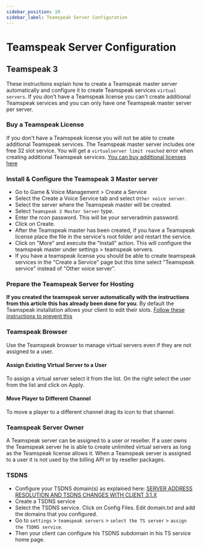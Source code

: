 ```yaml
---
sidebar_position: 10
sidebar_label: Teamspeak Server Configuration
---
```


# Teamspeak Server Configuration

## Teamspeak 3

These instructions explain how to create a Teamspeak master server automatically and configure it to create Teamspeak services `virtual servers`. If you don't have a Teamspeak license you can't create additional Teamspeak services and you can only have one Teamspeak master server per server.

### Buy a Teamspeak License

If you don't have a Teamspeak license you will not be able to create additional Teamspeak services. The Teamspeak master server includes one free 32 slot service. You will get a `virtualserver limit reached` error when creating additional Teamspeak services. [You can buy additional licenses here](https://teamspeak.com/en/features/licensing/)

### Install & Configure the Teamspeak 3 Master server

- Go to Game & Voice Management > Create a Service
- Select the Create a Voice Service tab and select `Other voice server`.
- Select the server where the Teamspeak master will be created.
- Select `Teamspeak 3 Master Server` type.
- Enter the rcon password. This will be your serveradmin password.
- Click on Create.
- After the Teamspeak master has been created, if you have a Teamspeak license place the file in the service's root folder and restart the service.
- Click on "More" and execute the "Install" action. This will configure the teamspeak master under settings > teamspeak servers.
- If you have a teamspeak license you should be able to create teamspeak services in the "Create a Service" page but this time select "Teamspeak service" instead of "Other voice server".

### Prepare the Teamspeak Server for Hosting

**If you created the teamspeak server automatically with the instructions from this article this has already been done for you**. By default the Teamspeak installation allows your client to edit their slots. [Follow these instructions to prevent this](https://forum.teamspeak.com/threads/102734-How-to-restrict-Changing-server-slot-ammount)

### Teamspeak Browser

Use the Teamspeak browser to manage virtual servers even if they are not assigned to a user.

#### Assign Existing Virtual Server to a User

To assign a virtual server select it from the list. On the right select the user from the list and click on Apply.

#### Move Player to Different Channel

To move a player to a different channel drag its icon to that channel.

### Teamspeak Server Owner

A Teamspeak server can be assigned to a user or reseller. If a user owns the Teamspeak server he is able to create unlimited virtual servers as long as the Teamspeak license allows it. When a Teamspeak server is assigned to a user it is not used by the billing API or by reseller packages.

### TSDNS

- Configure your TSDNS domain(s) as explained here: [SERVER ADDRESS RESOLUTION AND TSDNS CHANGES WITH CLIENT 3.1.X](https://support.teamspeak.com/hc/en-us/articles/360002711457-Server-address-resolution-and-TSDNS-changes-with-Client-3-1-x)
- Create a TSDNS service
- Select the TSDNS service. Click on Config Files. Edit domain.txt and add the domains that you configured.
- Go to `settings` > `teamspeak servers` > `select the TS server` > `assign the TSDNS service`.
- Then your client can configure his TSDNS subdomain in his TS service home page.